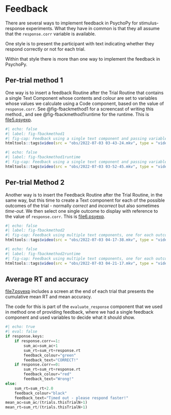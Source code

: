 # Feedback

There are several ways to implement feedback in PsychoPy for stimulus-response experiments. What they have in common is that they all assume that the `response.corr` variable is available.

One style is to present the participant with text indicating whether they respond correctly or not for each trial.

Within that style there is more than one way to implement the feedback in PsychoPy.

## Per-trial method 1

One way is to insert a feedback Routine after the Trial Routine that contains a single Text Component whose contents and colour are set to variables  whose values we calculate using a Code component, based on the value of `response.corr`. See @fig-fbackmethod1 for a screencast of writing this method., and see @fig-fbackmethod1runtime for the runtime. This is [file5.psyexp](psy/file5.zip).
```r
#| echo: false
#| label: fig-fbackmethod1
#| fig-cap: Feedback using a single text component and passing variables in for text content and text colour
htmltools::tags$video(src = "obs/2022-07-03 03-43-24.mkv", type = "video/mp4", width="100%", controls=1)
```

```r
#| echo: false
#| label: fig-fbackmethod1runtime
#| fig-cap: Feedback using a single text component and passing variables in for text content and text colour (runtime)
htmltools::tags$video(src = "obs/2022-07-03 03-52-45.mkv", type = "video/mp4", width="100%", controls=1)
```

## Per-trial Method 2

Another way is to insert the Feedback Routine after the Trial Routine, in the same way, but this time to create a Text component for each of the possible outcomes of the trial - normally _correct_ and _incorrect_ but also sometimes _time-out_. We then select one single outcome to display with reference to the value of `response.corr`. This is [file6.psyexp](psy/file6.zip).

```r
#| echo: false
#| label: fig-fbackmethod2
#| fig-cap: Feedback using multiple text components, one for each outcome, with fixed content and colour, and then supplying as the `Start` value not a time but a condition
htmltools::tags$video(src = "obs/2022-07-03 04-17-38.mkv", type = "video/mp4", width="100%", controls=1)
```

```r
#| echo: false
#| label: fig-fbackmethod2runtime
#| fig-cap: Feedback using multiple text components, one for each outcome, with fixed content and colour, and then supplying as the `Start` value not a time but a condition (runtime)
htmltools::tags$video(src = "obs/2022-07-03 04-21-17.mkv", type = "video/mp4", width="100%", controls=1)
```



## Average RT and accuracy

[file7.psyexp](psy/file7.zip) includes a screen at the end of each trial that presents the cumulative mean RT and mean accuracy.

The code for this is part of the `evaluate_response` component that we used in method one of providing feedback, where we had a single feedback component and used variables to decide what it should show.

```python
#| echo: true
#| eval: false
if response.keys:
    if response.corr==1:
        sum_ac=sum_ac+1
        sum_rt=sum_rt+response.rt
        feedback_colour="green"
        feedback_text="CORRECT!"
    if response.corr==0:
        sum_rt=sum_rt+response.rt
        feedback_colour="red"
        feedback_text="Wrong!"
else:
    sum_rt=sum_rt+2.0
    feedback_colour="black"
    feedback_text="Timed out - please respond faster!"
mean_ac=sum_ac/(trials.thisTrialN+1)
mean_rt=sum_rt/(trials.thisTrialN+1)

```

